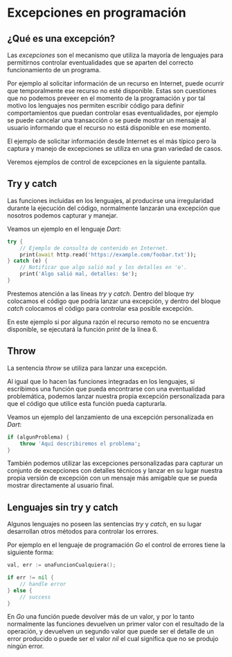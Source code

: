 # Excepciones en programación

## ¿Qué es una excepción?

Las *excepciones* son el mecanismo que utiliza la mayoría de lenguajes para permitirnos controlar eventualidades que se aparten del correcto funcionamiento de un programa.

Por ejemplo al solicitar información de un recurso en Internet, puede ocurrir que temporalmente ese recurso no esté disponible. Estas son cuestiones que no podemos preveer en el momento de la programación y por tal motivo los lenguajes nos permiten escribir código para definir comportamientos que puedan controlar esas eventualidades, por ejemplo se puede cancelar una transacción o se puede mostrar un mensaje al usuario informando que el recurso no está disponible en ese momento.

El ejemplo de solicitar información desde Internet es el más típico pero la captura y manejo de excepciones se utiliza en una gran variedad de casos.

Veremos ejemplos de control de excepciones en la siguiente pantalla.

## Try y catch

Las funciones incluidas en los lenguajes, al producirse una irregularidad durante la ejecución del código, normalmente lanzarán una excepción que nosotros podemos capturar y manejar.

Veamos un ejemplo en el lenguaje *Dart*:

```dart filename="Dart"
try {
    // Ejemplo de consulta de contenido en Internet.
    print(await http.read('https://example.com/foobar.txt'));
} catch (e) {
    // Notificar que algo salió mal y los detalles en 'e'.
    print('Algo salió mal, detalles: $e');
}
```

Prestemos atención a las líneas *try* y *catch*. Dentro del bloque *try* colocamos el código que podría lanzar una excepción, y dentro del bloque *catch* colocamos el código para controlar esa posible excepción.

En este ejemplo si por alguna razón el recurso remoto no se encuentra disponible, se ejecutará la función *print* de la línea 6.

## Throw

La sentencia *throw* se utiliza para lanzar una excepción.

Al igual que lo hacen las funciones integradas en los lenguajes, si escribimos una función que pueda encontrarse con una eventualidad problemática, podemos lanzar nuestra propia excepción personalizada para que el código que utilice esta función pueda capturarla.

Veamos un ejemplo del lanzamiento de una excepción personalizada en *Dart*:

```dart filename="Dart"
if (algunProblema) {
    throw 'Aquí describiremos el problema';
}
```

También podemos utilizar las excepciones personalizadas para capturar un conjunto de excepciones con detalles técnicos y lanzar en su lugar nuestra propia versión de excepción con un mensaje más amigable que se pueda mostrar directamente al usuario final.

## Lenguajes sin try y catch

Algunos lenguajes no poseen las sentencias *try* y *catch*, en su lugar desarrollan otros métodos para controlar los errores.

Por ejemplo en el lenguaje de programación *Go* el control de errores tiene la siguiente forma:

```go filename="Go"
val, err := unaFuncionCualquiera();

if err != nil {
	// handle error
} else {
	// success
}
```

En *Go* una función puede devolver más de un valor, y por lo tanto normalmente las funciones devuelven un primer valor con el resultado de la operación, y devuelven un segundo valor que puede ser el detalle de un error producido o puede ser el valor *nil* el cual significa que no se produjo ningún error.
